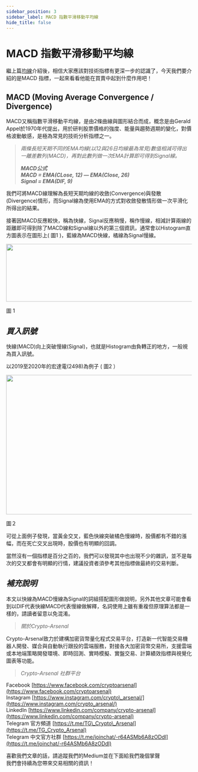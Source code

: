 ```yaml
---
sidebar_position: 3
sidebar_label: MACD 指數平滑移動平均線
hide_title: false
---
```


MACD 指數平滑移動平均線
===========================

繼上篇[均線](https://medium.com/@mkrt.crypto.arsenal/該買-該賣-來問技術指標-1-51bde0b3e90f)介紹後，相信大家應該對技術指標有更深一步的認識了，今天我們要介紹的是MACD 指標，一起來看看他能在買賣中起到什麼作用吧！

## **MACD (Moving Average Convergence / Divergence)**

MACD又稱指數平滑移動平均線，是由2條曲線與圖形結合而成，概念是由Gerald Appel於1970年代提出，用於研判股票價格的強度、能量與趨勢週期的變化，對價格波動敏感，是極為常見的技術分析指標之一。

> _兩條長短天期不同的EMA均線(以12與26日均線最為常見)數值相減可得出一離差數列(MACD)，再對此數列做一次EMA計算即可得到Signal線。_
> 
> **_MACD公式  
> MACD = EMA(CLose, 12) — EMA(Close, 26)  
> Signal = EMA(DIF, 9)_**

我們可將MACD線理解為長短天期均線的收斂(Convergence)與發散(Divergence)情形，而Signal線為使用EMA的方式對收斂發散情形做一次平滑化所得出的結果。

接著因MACD反應較快，稱為快線，Signal反應稍慢，稱作慢線，相減計算兩線的距離即可得到除了MACD線和Signal線以外的第三個資訊，通常會以Histogram直方圖表示在圖形上( 圖1 )，藍線為MACD快線，橘線為Signal慢線。

<img alt="" class="ef es eo ex w" src="https://miro.medium.com/max/1400/0*Ww1pqDl11A7r0Ypz" width="700" height="157" sizes="700px" role="presentation"/>

圖 1

_買入訊號_
------

快線(MACD)向上突破慢線(Signal)，也就是Histogram由負轉正的地方，一般視為買入訊號。

以2019至2020年的宏達電(2498)為例子 ( 圖2 ）

<img alt="" class="ef es eo ex w" src="https://miro.medium.com/max/700/0*aKAN_VEjMi5UMv21" width="700" height="379" sizes="700px" role="presentation"/>

圖２

可從上面例子發現，當黃金交叉，藍色快線突破橘色慢線時，股價都有不錯的漲幅，而在死亡交叉出現時，股價也有明顯的回調。

當然沒有一個指標是百分之百的，我們可以發現其中也出現不少的雜訊，並不是每次的交叉都會有明顯的行情，建議投資者須參考其他指標做最終的交易判斷。

_補充說明_
------

本文以快線為MACD慢線為Signal的詞組搭配圖形做說明，另外其他文章可能會看到以DIF代表快線MACD代表慢線做解釋，名詞使用上雖有重複但原理算法都是一樣的，請讀者留意以免混淆。

> _關於Crypto-Arsenal_

Crypto-Arsenal致力於建構加密貨幣量化程式交易平台，打造新一代智能交易機器人開發、媒合與自動執行跟投的雲端服務，對接各大加密貨幣交易所，支援雲端或本地端策略開發環境、即時回測、實時模擬、實盤交易、計算績效指標與視覺化圖表等功能。

> _Crypto-Arsenal 社群平台_

Facebook [https://www.facebook.com/cryptoarsenal](https://www.facebook.com/cryptoarsenal)  
Instagram [https://www.instagram.com/crypto\_arsenal/](https://www.instagram.com/crypto_arsenal/)  
LinkedIn [https://www.linkedin.com/company/crypto-arsenal](https://www.linkedin.com/company/crypto-arsenal)  
Telegram 官方頻道 [https://t.me/TG\_Crypto\_Arsenal](https://t.me/TG_Crypto_Arsenal)  
Telegram 中文官方社群 [https://t.me/joinchat/-r64ASMb6A8zODdl](https://t.me/joinchat/-r64ASMb6A8zODdl)

喜歡我們文章的話，請追蹤我們的Medium並在下面給我們幾個掌聲  
我們會持續為您帶來交易相關的資訊！